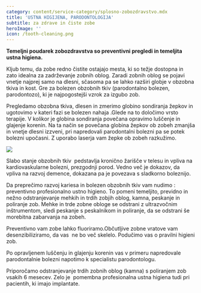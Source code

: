 ```yaml
---
category: content/service-category/splosno-zobozdravstvo.mdx
title: 'USTNA HIGIJENA, PARODONTOLOGIJA'
subtitle: za zdrave in čiste zobe
heroImage: ''
icon: /tooth-cleaning.png
---
```


**Temeljni poudarek zobozdravstva so preventivni pregledi in temeljita ustna higiena.**


Kljub temu, da zobe redno čistite ostajajo mesta, ki so težje dostopna in zato idealna za zadrževanje zobnih oblog. Zaradi zobnih oblog se pojavi vnetje najprej samo na dlesni, sčasoma pa se lahko razširi globje v obzobna tkiva in kost. Gre za bolezen obzobnih tkiv (parodontalno bolezen, parodontozo), ki je najpogostejši vzrok za izgubo zob.


Pregledamo obzobna tkiva, dlesen in zmerimo globino sondiranja žepkov in ugotovimo v kateri fazi se bolezen nahaja .Glede na to določimo vrsto terapije. V kolikor je globina sondiranja povečana opravimo luščenje in glajenje korenin. Na ta način se povečana globina žepkov ob zobeh zmanjša in vnetje dlesni izzveni, pri napredovali parodontalni bolezni pa se potek bolezni upočasni. Z uporabo laserja vam žepke ob zobeh razkužimo.

![](/periolowres.png)

Slabo stanje obzobnih tkiv  pedstavlja kronično žarišče v telesu in vpliva na kardiovaskularne bolezni, prezgodnji porod. Vedno več je dokazov, da vpliva na razvoj demence, dokazana pa je povezava s sladkorno boleznijo.

Da preprečimo razvoj kariesa in bolezen obzobnih tkiv vam nudimo :
preventivno profesionalno ustno higieno. To pomeni temeljito, previdno in nežno odstranjevanje mehkih in trdih zobjih oblog, kamna, peskanje in poliranje zob.
Mehke in trde zobne obloge se odstrani z ultrazvočnim inštrumentom, sledi peskanje s peskalnikom in poliranje, da se odstrani še morebitna zabarvanja na zobeh.

Preventivno vam zobe lahko fluoriramo.Občutljive zobne vratove vam desenzibiliziramo, da vas  ne bo več skelelo.
Podučimo vas o pravilni higieni zob.

Po opravljenem luščenju in glajenju korenin vas v primeru napredovale parodontalnie bolezni napotimo k specialistu parodontologu.

Priporočamo odstranjevanje trdih zobnih oblog (kamna) s poliranjem zob vsakih 6 mesecev. Zelo je  pomembna profesionalna ustna higiena tudi pri pacientih, ki imajo implantate.
